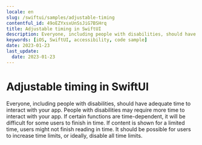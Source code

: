 ```yaml
---
locale: en
slug: /swiftui/samples/adjustable-timing
contentful_id: 49oEZYxsxUnSsJiG7BSHrq
title: Adjustable timing in SwiftUI
description: Everyone, including people with disabilities, should have adequate time to interact with your app.
keywords: [iOS, SwiftUI, accessibility, code sample]
date: 2023-01-23
last_update:
  date: 2023-01-23
---
```


# Adjustable timing in SwiftUI

Everyone, including people with disabilities, should have adequate time to interact with your app. People with disabilities may require more time to interact with your app. If certain functions are time-dependent, it will be difficult for some users to finish in time. If content is shown for a limited time, users might not finish reading in time. It should be possible for users to increase time limits, or ideally, disable all time limits.

<CodeSample id="screen-timing" platform="swiftui" locale="en"/>
